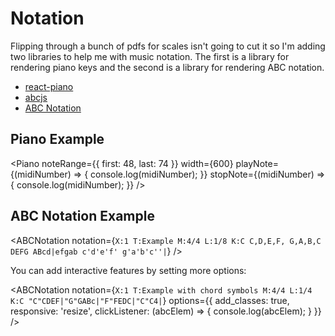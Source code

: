 
# Notation

Flipping through a bunch of pdfs for scales isn't going to cut it so I'm adding two libraries to help me with music notation. The first is a library for rendering piano keys and the second is a library for rendering ABC notation.

- [react-piano](https://github.com/kevinsqi/react-piano)
- [abcjs](https://www.abcjs.net/)
- [ABC Notation](https://en.wikipedia.org/wiki/ABC_notation)


## Piano Example

<Piano
  noteRange={{ first: 48, last: 74 }}
  width={600}
  playNote={(midiNumber) => {
    console.log(midiNumber);
  }}
  stopNote={(midiNumber) => {
    console.log(midiNumber);
  }}
/>

## ABC Notation Example

<ABCNotation notation={`X:1
T:Example
M:4/4
L:1/8
K:C
C,D,E,F, G,A,B,C DEFG ABcd|efgab c'd'e'f' g'a'b'c''|`} />

You can add interactive features by setting more options:

<ABCNotation 
  notation={`X:1
T:Example with chord symbols
M:4/4
L:1/4
K:C
"C"CDEF|"G"GABc|"F"FEDC|"C"C4|`} 
  options={{
    add_classes: true,
    responsive: 'resize',
    clickListener: (abcElem) => {
      console.log(abcElem);
    }
  }}
/>